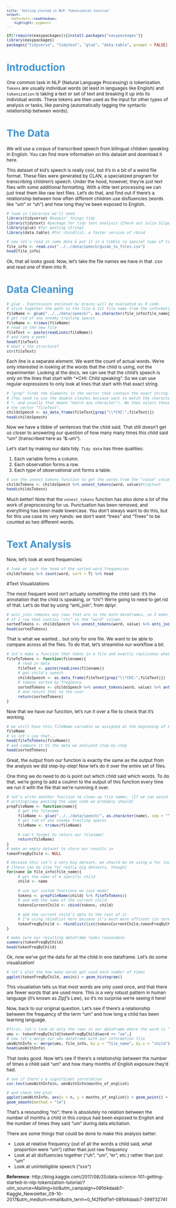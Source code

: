 ```yaml
---
title: 'Getting started in NLP: Tokenization tutorial'
output:
  rmdformats::readthedown:
    highlight: pygments
---
```


<style type="text/css">
p{ /* Normal  */
   font-size: 12px;
}
body{ /* Normal  */
   font-size: 12px;
}
td {  /* Table  */
   font-size: 10px;
}
h1 { /* Header 1 */
 font-size: 26px;
 color: #4294ce;
}
h2 { /* Header 2 */
 font-size: 22px;
}
h3 { /* Header 3 */
 font-size: 18px;
}
code.r{ /* Code block */
  font-size: 10px;
}
pre { /* Code block */
  font-size: 10px
}
#table-of-contents h2 {
background-color: #4294ce;
}
#table-of-contents{
background: #688FAD;
}
#nav-top span.glyphicon{
color: #4294ce;
}
#postamble{
background: #4294ce;
border-top: ;
}
</style>


```r
if(!require(easypackages)){install.packages("easypackages")}
library(easypackages)
packages("tidyverse", "tidytext", "glue", "data.table", prompt = FALSE)
```

# Introduction

One common task in NLP (Natural Language Processing) is tokenization. `Tokens` are usually individual words (at least in languages like English) and `tokenization` is taking a text or set of text and breaking it up into its individual words. These tokens are then used as the input for other types of analysis or tasks, like parsing (automatically tagging the syntactic relationship between words).

# The Data

We will use a corpus of transcribed speech from bilingual children speaking in English. You can find more information on this dataset and download it here.

This dataset of kid's speech is really cool, but it's in a bit of a weird file format. These files were generated by CLAN, a specialized program for transcribing children's speech. Under the hood, however, they're just text files with some additional formatting. With a little text processing we can just treat them like raw text files.
Let's do that, and find out if there's a relationship between how often different children use disfluencies (words like "um" or "uh") and how long they've been exposed to English.

```r
# load in libraries we'll need
library(tidyverse) #keepin' things tidy
library(tidytext) #package for tidy text analysis (Check out Julia Silge's fab book!)
library(glue) #for pasting strings
library(data.table) #for rbindlist, a faster version of rbind
```

```r
# now let's read in some data & put it in a tibble (a special type of tidy dataframe)
file_info <- read.csv("../../data/speech/guide_to_files.csv")
head(file_info)
```

Ok, that all looks good. Now, let's take the file names we have in that .csv and read one of them into R.

# Data Cleaning

```r
# glue - Expressions enclosed by braces will be evaluated as R code.
# stick together the path to the file & 1st file name from the information file
fileName <- glue("../../data/speech/", as.character(file_info$file_name[1]), sep = "")
# get rid of any sneaky trailing spaces
fileName <- trimws(fileName)
# read in the new file
fileText <- paste(readLines(fileName))
# and take a peek!
head(fileText)
# what's the structure?
str(fileText)
```

Each line is a separate element. We want the count of actual words. We're only interested in looking at the words that the child is using, not the experimenter. Looking at the docs, we can see that the child's speech is only on the lines that start with "*CHI: Child speaking". So we can use regular expressions to only look at lines that start with that exact string.

```r
# "grep" finds the elements in the vector that contain the exact string *CHI:.
# (You need to use the double slashes becuase want to match the character
# *, and usually that means "match any character"). We then select those indexes from
# the vector "fileText".
childsSpeech <- as_data_frame(fileText[grep("\\*CHI:",fileText)])
head(childsSpeech)
```

Now we have a tibble of sentences that the child said. That still doesn't get us closer to answering our question of how many many times this child said "um" (transcribed here as "&-um").

Let's start by making our data tidy. `Tidy data` has three qualities:

1. Each variable forms a column.
2. Each observation forms a row.
3. Each type of observational unit forms a table.

```r
# use the unnest_tokens function to get the words from the "value" column of "child
childsTokens <- childsSpeech %>% unnest_tokens(word, value)#tidytext
head(childsTokens)
```

Much better! Note that the `unnest_tokens` function has also done a lot of the work of preprocessing for us. Punctuation has been removed, and everything has been made lowercase. You don't always want to do this, but for this use case its very hands: we don't want "trees" and "Trees" to be counted as two different words.

# Text Analysis

Now, let's look at word frequencies:

```r
# look at just the head of the sorted word frequencies
childsTokens %>% count(word, sort = T) %>% head
```

#Text Visualizations

The most frequent word isn't actually something the child said: it's the annotation that the child is speaking, or "chi"! We're going to need to get rid of that. Let's do that by using "anti_join", from dplyr.

```r
# anti_join removes any rows that are in the both dataframes, so I make a data_frame
# of 1 row that contins "chi" in the "word" column.
sortedTokens <- childsSpeech %>% unnest_tokens(word, value) %>% anti_join(data_frame(word = "chi")) %>% count(word, sort = T)
head(sortedTokens)
```

That is what we wanted... but only for one file. We want to be able to compare across all the files. To do that, let's streamline our workflow a bit.

```r
# let's make a function that takes in a file and exactly replicates what we just did
fileToTokens <- function(filename){
     # read in data
     fileText <- paste(readLines(filename))
     # get child's speech
     childsSpeech <- as_data_frame(fileText[grep("\\*CHI:",fileText)])
     # tokens sorted by frequency 
     sortedTokens <- childsSpeech %>% unnest_tokens(word, value) %>% anti_join(data_frame(word = "chi")) %>% count(word, sort = T)
     # and return that to the user
     return(sortedTokens)
}
```

Now that we have our function, let's run it over a file to check that it's working.

```r
# we still have this fileName variable we assigned at the beginning of the tutorial
fileName
# so let's use that...
head(fileToTokens(fileName))
# and compare it to the data we analyzed step-by-step
head(sortedTokens)
```

Great, the output from our function is exactly the same as the output from the analysis we did step-by-step! Now let's do it over the entire set of files.

One thing we do need to do is point out which child said which words. To do that, we're going to add a coulmn to the output of this function every time we run it with the file that we're runnning it over.

```r
# let's write another function to clean up file names. (If we can avoid 
# writing/copy pasting the same code we probably should)
prepFileName <- function(name){
     # get the filename
     fileName <- glue("../../data/speech/", as.character(name), sep = "")
     # get rid of any sneaky trailing spaces
     fileName <- trimws(fileName)
     
     # can't forget to return our filename!
     return(fileName)
}
# make an empty dataset to store our results in
tokenFreqByChild <- NULL

# becuase this isn't a very big dataset, we should be ok using a for loop
# (these can be slow for really big datasets, though)
for(name in file_info$file_name){
     # get the name of a specific child
     child <- name
     
     # use our custom functions we just made!
     tokens <- prepFileName(child) %>% fileToTokens()
     # and add the name of the current child
     tokensCurrentChild <- cbind(tokens, child)
     
     # add the current child's data to the rest of it
     # I'm using rbindlist here becuase it's much more efficent (in terms of memory usage) than rbind
     tokenFreqByChild <- rbindlist(list(tokensCurrentChild,tokenFreqByChild))
}

# make sure our resulting dataframe looks reasonable
summary(tokenFreqByChild)
head(tokenFreqByChild)
```

Ok, now we've got the data for all the child in one dataframe. Let's do some visualization!
```r
# let's plot the how many words get used each number of times 
ggplot(tokenFreqByChild, aes(n)) + geom_histogram()
```

This visualiation tells us that most words are only used once, and that there are fewer words that are used more. This is a very robust pattern in human language (it's known as *Zipf's Law*), so it's no surprise we're seeing it here!

Now, back to our original question. Let's see if there's a relationship between the frequency of the term "um" and how long a child has been learning language.

```r
#first, let's look at only the rows in our dataframe where the word is "um"
ums <- tokenFreqByChild[tokenFreqByChild$word == "um",]
# now let's merge our ums dataframe with our information file
umsWithInfo <- merge(ums, file_info, by.y = "file_name", by.x = "child")
head(umsWithInfo)
```

That looks good. Now let's see if there's a relationship between the number of times a child said "um" and how many months of English exposure they'd had.

```r
# see if there's a significant correlation
cor.test(umsWithInfo$n, umsWithInfo$months_of_english)

# and check the plot
ggplot(umsWithInfo, aes(x = n, y = months_of_english)) + geom_point() + 
geom_smooth(method = "lm")
```

That's a resounding "no"; there is absolutely no relation between the number of months a child in this corpus had been exposed to English and the number of times they said "um" during data elicitation.

There are some things that could be done to make this analysis better:

- Look at relative frequency (out of all the words a child said, what proportion were "um") rather than just raw frequency
- Look at all disfluencies together ("uh", "um", "er", etc.) rather than just "um"
- Look at unintelligible speech ("xxx")


**Reference**: http://blog.kaggle.com/2017/08/25/data-science-101-getting-started-in-nlp-tokenization-tutorial/?utm_source=Mailing+list&utm_campaign=08fd4daab7-Kaggle_Newsletter_09-10-2017&utm_medium=email&utm_term=0_f42f9df1e1-08fd4daab7-399732741